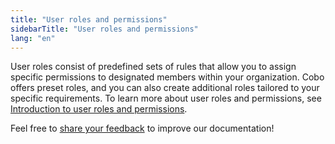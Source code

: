 ```yaml
---
title: "User roles and permissions"
sidebarTitle: "User roles and permissions"
lang: "en"
---
```


User roles consist of predefined sets of rules that allow you to assign specific permissions to designated members within your organization. Cobo offers preset roles, and you can also create additional roles tailored to your specific requirements. To learn more about user roles and permissions, see [Introduction to user roles and permissions](/en/portal/organization/roles-and-permissions).

<Tip>Feel free to [share your feedback](https://forms.zohopublic.com/cobo/form/DocumentFeedbackForm/formperma/QvLOhxJv1_JMsJ-1dleZ8Itb_7rzN-LtgvsDdxosoVI?referrername=manuals) to improve our documentation!</Tip>
